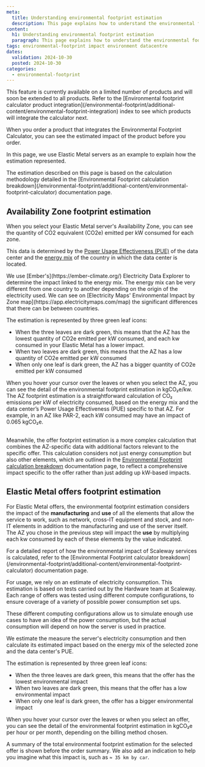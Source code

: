 ```yaml
---
meta:
  title: Understanding environmental footprint estimation
  description: This page explains how to understand the environmental footprint estimation of Scaleway products.
content:
  h1: Understanding environmental footprint estimation
  paragraph: This page explains how to understand the environmental footprint estimation of Scaleway products.
tags: environmental-footprint impact environment datacentre
dates:
  validation: 2024-10-30
  posted: 2024-10-30
categories:
  - environmental-footprint
---
```


<Message type="important">
This feature is currently available on a limited number of products and will soon be extended to all products. Refer to the [Environmental footprint calculator product integration](/environmental-footprint/additional-content/environmental-footprint-integration) index to see which products will integrate the calculator next.
</Message>

When you order a product that integrates the Environmental Footprint Calculator, you can see the estimated impact of the product before you order.

In this page, we use Elastic Metal servers as an example to explain how the estimation represented.

<Message type="note">
  The estimation described on this page is based on the calculation methodology detailed in the [Environmental Footprint calculation breakdown](/environmental-footprint/additional-content/environmental-footprint-calculator) documentation page.
</Message>

## Availability Zone footprint estimation

When you select your Elastic Metal server's Availability Zone, you can see the quantity of CO2 equivalent (CO2e) emitted per kW consumed for each zone.

<Lightbox src="scaleway-env-impact-estimation-az.webp" alt="screenshot of the Scaleway console showing the different availability zones in which you can create an Elastic Metal server. For each AZ, three green leaves indicate the level of environmental impact - the system is explained below." />

This data is determined by the [Power Usage Effectiveness (PUE)](/environmental-footprint/concepts/#pue-power-usage-effectiveness) of the data center and the [energy mix](/environmental-footprint/concepts/#energy-mix) of the country in which the data center is located.

<Message type="note">
  We use [Ember's](https://ember-climate.org/) Electricity Data Explorer to determine the impact linked to the energy mix. The energy mix can be very different from one country to another depending on the origin of the electricity used. We can see on [Electricity Maps' Environmental Impact by Zone map](https://app.electricitymaps.com/map) the significant differences that there can be between countries.
</Message>

The estimation is represented by three green leaf icons:

  - When the three leaves are dark green, this means that the AZ has the lowest quantity of CO2e emitted per kW consumed, and each kw consumed in your Elastic Metal has a lower impact.
  - When two leaves are dark green, this means that the AZ has a low quantity of CO2e emitted per kW consumed
  - When only one leaf is dark green, the AZ has a bigger quantity of CO2e emitted per kW consumed

<Message type="note">
  When you hover your cursor over the leaves or when you select the AZ, you can see the detail of the environmental footprint estimation in kgCO₂e/kw.
</Message>

<Message type="important">
  The AZ footprint estimation is a straightforward calculation of CO₂ emissions per kW of electricity consumed, based on the energy mix and the data center’s Power Usage Effectiveness (PUE) specific to that AZ. For example, in an AZ like PAR-2, each kW consumed may have an impact of 0.065 kgCO₂e. <br /><br />

  Meanwhile, the offer footprint estimation is a more complex calculation that combines the AZ-specific data with additional factors relevant to the specific offer. This calculation considers not just energy consumption but also other elements, which are outlined in the [Environmental Footprint calculation breakdown](/environmental-footprint/additional-content/environmental-footprint-calculator) documentation page, to reflect a comprehensive impact specific to the offer rather than just adding up kW-based impacts.
</Message>

## Elastic Metal offers footprint estimation

For Elastic Metal offers, the environmental footprint estimation considers the impact of the **manufacturing** and **use** of all the elements that allow the service to work, such as network, cross-IT equipment and stock, and non-IT elements in addition to the manufacturing and use of the server itself. The AZ you chose in the previous step will impact the **use** by multiplying each kw consumed by each of these elements by the value indicated.

<Message type="note">
  For a detailed report of how the environmental impact of Scaleway services is calculated, refer to the [Environmental Footprint calculator breakdown](/environmental-footprint/additional-content/environmental-footprint-calculator) documentation page.
</Message>

For usage, we rely on an estimate of electricity consumption. This estimation is based on tests carried out by the Hardware team at Scaleway. Each range of offers was tested using different compute configurations, to ensure coverage of a variety of possible power consumption set ups.

These different computing configurations allow us to simulate enough use cases to have an idea of the power consumption, but the actual consumption will depend on how the server is used in practice.

We estimate the measure the server's electricity consumption and then calculate its estimated impact based on the energy mix of the selected zone and the data center's PUE.

The estimation is represented by three green leaf icons:

<Lightbox src="scaleway-select-a-server-env-foot.webp" alt="screenshot of the offer selection section of the Elastic Metal order page in the Scaleway console showing the different offers available to order. For each offer, three green leaves indicate the level of environmental impact - the system is explained below." />

  - When the three leaves are dark green, this means that the offer has the lowest environmental impact
  - When two leaves are dark green, this means that the offer has a low environmental impact
  - When only one leaf is dark green, the offer has a bigger environmental impact

<Message type="note">
  When you hover your cursor over the leaves or when you select an offer, you can see the detail of the environmental footprint estimation in kgCO₂e per hour or per month, depending on the billing method chosen.
</Message>

A summary of the total environmental footprint estimation for the selected offer is shown before the order summary. We also add an indication to help you imagine what this impact is, such as `≈ 35 km by car`.

<Lightbox src="scaleway-env-footprint-order-summary.webp" alt="screenshot of the Scaleway console showing an order summary of an Elastic Metal server, including a dropdown where the environmental footprint estimation is indicated in kgCO₂e/month" />